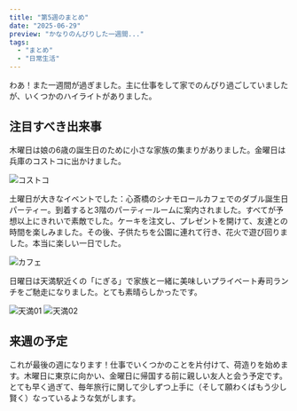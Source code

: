 ```yaml
---
title: "第5週のまとめ"
date: "2025-06-29"
preview: "かなりのんびりした一週間..."
tags:
  - "まとめ"
  - "日常生活"
---
```


わあ！また一週間が過ぎました。主に仕事をして家でのんびり過ごしていましたが、いくつかのハイライトがありました。

## 注目すべき出来事
木曜日は娘の6歳の誕生日のために小さな家族の集まりがありました。金曜日は兵庫のコストコに出かけました。

![コストコ](/images/week-five-img/w52025_1.jpg)

土曜日が大きなイベントでした：心斎橋のシナモロールカフェでのダブル誕生日パーティー。到着すると3階のパーティールームに案内されました。すべてが予想以上にきれいで素敵でした。ケーキを注文し、プレゼントを開けて、友達との時間を楽しみました。その後、子供たちを公園に連れて行き、花火で遊び回りました。本当に楽しい一日でした。

![カフェ](/images/week-five-img/w52025_2.jpg)

日曜日は天満駅近くの「にぎる」で家族と一緒に美味しいプライベート寿司ランチをご馳走になりました。とても素晴らしかったです。

![天満01](/images/week-five-img/w52025_3.jpg)
![天満02](/images/week-five-img/w52025_4.jpg)

## 来週の予定
これが最後の週になります！仕事でいくつかのことを片付けて、荷造りを始めます。木曜日に東京に向かい、金曜日に帰国する前に親しい友人と会う予定です。とても早く過ぎて、毎年旅行に関して少しずつ上手に（そして願わくばもう少し賢く）なっているような気がします。
